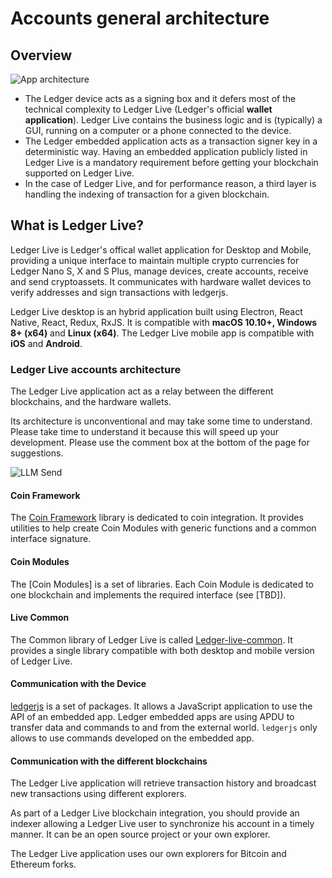 
# Accounts general architecture

## Overview

![App architecture](/blockchain/general-architecture-live.png)

- The Ledger device acts as a signing box and it defers most of the technical complexity to Ledger Live (Ledger's official **wallet application**). Ledger Live contains the business logic and is (typically) a GUI, running on a computer or a phone connected to the device.
- The Ledger embedded application acts as a transaction signer key in a deterministic way. Having an embedded application publicly listed in Ledger Live is a mandatory requirement before getting your blockchain supported on Ledger Live.
- In the case of Ledger Live, and for performance reason, a third layer is handling the indexing of transaction for a given blockchain.


## What is Ledger Live?

Ledger Live is Ledger's offical wallet application for Desktop and Mobile, providing a unique interface to maintain multiple crypto currencies for Ledger Nano S, X and S Plus, manage devices, create accounts, receive and send cryptoassets. It communicates with hardware wallet devices to verify
addresses and sign transactions with ledgerjs.

Ledger Live desktop is an hybrid application built using Electron, React Native, React, Redux, RxJS. It is compatible with **macOS 10.10+, Windows 8+ (x64)** and **Linux (x64)**.
The Ledger Live mobile app is compatible with **iOS** and **Android**.


### Ledger Live accounts architecture

The Ledger Live application act as a relay between the different blockchains, and the hardware wallets.

Its architecture is unconventional and may take some time to understand. Please take time to understand it because this will speed up your development. Please use the comment box at the bottom of the page for suggestions.

<Zoom>
	<img
	  alt="LLM Send"
	  src="/blockchain/global-architecture.png"
	/>
</Zoom>

#### Coin Framework

The [Coin Framework](https://github.com/LedgerHQ/ledger-live/tree/develop/libs/coin-framework) library is dedicated to coin integration. It provides utilities to help create Coin Modules with generic functions and a common interface signature.

#### Coin Modules

The [Coin Modules] is a set of libraries. Each Coin Module is dedicated to one blockchain and implements the required interface (see [TBD]).

#### Live Common

The Common library of Ledger Live is called [Ledger-live-common](https://github.com/LedgerHQ/ledger-live/tree/develop/libs/ledger-live-common). It provides a single library compatible with both desktop and mobile version of Ledger Live.

#### Communication with the Device

[ledgerjs](https://github.com/LedgerHQ/ledger-live/tree/develop/libs/ledgerjs) is a set of packages. It allows a JavaScript
application to use the API of an embedded app. Ledger embedded apps are using APDU to
transfer data and commands to and from the external world. `ledgerjs` only
allows to use commands developed on the embedded app.


#### Communication with the different blockchains

The Ledger Live application will retrieve transaction history and broadcast new transactions using different explorers.

As part of a Ledger Live blockchain integration, you should provide an indexer allowing a Ledger Live user to synchronize his account in a timely manner. It can be an open source project or your own explorer.

The Ledger Live application uses our own explorers for Bitcoin and Ethereum forks.